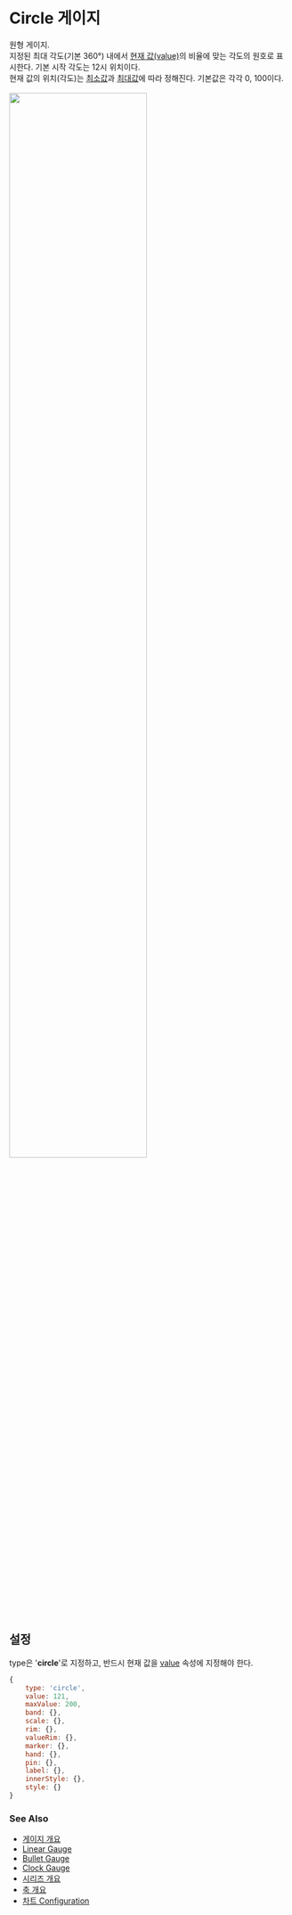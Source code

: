 # Circle 게이지

원형 게이지.<br/>
지정된 최대 각도(기본 360°) 내에서 [현재 값(value)](/config/config/gauge/circle#value)의 비율에 맞는 각도의 원호로 표시한다.
기본 시작 각도는 12시 위치이다.<br/>
현재 값의 위치(각도)는 [최소값](/config/config/gauge/circle#minvalue)과 [최대값](/config/config/gauge/circle#maxvalue)에 따라 정해진다. 
기본값은 각각 0, 100이다.<br/>
<FiddleLink label="Try Circle Gauge" href="https:/jsfiddle.net/gh/get/library/pure/realgrid/realchart-demo/tree/master/guide/gauge/circle-gauge"/>  
<img src="/images/guide/gauge/circle-01.png" width="70%" className="border-img"/>

## 설정

type은 '**circle**'로 지정하고, 반드시 현재 값을 [value](/config/config/gauge/circle#value) 속성에 지정해야 한다.

```js
{
    type: 'circle',
    value: 121,
    maxValue: 200,
    band: {},
    scale: {},
    rim: {},
    valueRim: {},
    marker: {},
    hand: {},
    pin: {},
    label: {},
    innerStyle: {},
    style: {}
}
```

### See Also

- [게이지 개요](/guide/gauges)
- [Linear Gauge](/guide/gauges/gauge-linear)
- [Bullet Gauge](/guide/gauges/gauge-bullet)
- [Clock Gauge](/guide/gauges/gauge-clock)
- [시리즈 개요](/guide/series)
- [축 개요](/guide/axes)
- [차트 Configuration](/config)
